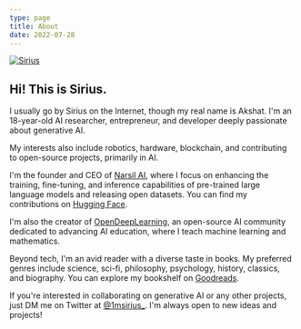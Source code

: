 ```yaml
---
type: page
title: About
date: 2022-07-28
---
```



<a href="https://twitter.com/" target="_blank">
  <Image
    src=""
    alt="Sirius"
    className="rounded-full bg-gray-100 block mt-8 mb-5 mx-auto sm:float-right sm:ml-5 sm:mb-5 grayscale hover:grayscale-0"
    unoptimized
    width={160}
    height={160}
    priority
  />
</a>

## Hi! This is Sirius.

I usually go by Sirius on the Internet, though my real name is Akshat. I'm an 18-year-old AI researcher, entrepreneur, and developer deeply passionate about generative AI.

My interests also include robotics, hardware, blockchain, and contributing to open-source projects, primarily in AI.

I'm the founder and CEO of [Narsil AI](http://narsilai.com/), where I focus on enhancing the training, fine-tuning, and inference capabilities of pre-trained large language models and releasing open datasets. You can find my contributions on [Hugging Face](https://huggingface.co/Sirius27).

I'm also the creator of [OpenDeepLearning](https://www.opendeeplearning.xyz/), an open-source AI community dedicated to advancing AI education, where I teach machine learning and mathematics.

Beyond tech, I'm an avid reader with a diverse taste in books. My preferred genres include science, sci-fi, philosophy, psychology, history, classics, and biography. You can explore my bookshelf on [Goodreads](https://www.goodreads.com/akshattalapa).

If you're interested in collaborating on generative AI or any other projects, just DM me on Twitter at [@1msirius\_](https://x.com/1msirius_). I'm always open to new ideas and projects!
